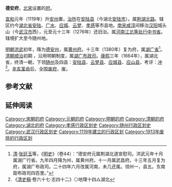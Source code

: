 '''德安府'''，[[北宋|北宋]]设置的[[府_(行政区划)|府]]。

[[宣和_(北宋)|宣和]]元年（1119年）升[[安州_(西魏)|安州]]置，[[治所|治所]]在[[安陆县|安陆县]]（今湖北[[安陆市|安陆市]]）。属[[荆湖北路|荆湖北路]]。辖区约今[[湖北省|湖北省]][[安陆市|安陆]]、[[广水市|广水]]、[[应城市|应城]]、[[云梦县|云梦]]、[[孝感市|孝感]]等市县地。[[南宋|南宋]][[咸淳|咸淳]]间移治[[汉阳|汉阳]]城头山（今[[武汉市|武汉市]]西），元至元十三年（1276年）还旧治。属[[河南江北等处行中书省|河南江北等处行中书省]]。辖境扩大至今随州地。

[[明朝|明朝]][[洪武|洪武]]初年，降为[[德安州|德安州]]，属[[黄州府|黄州府]]。十三年（1380年）复为府，属[[湖广省|湖广省]]<ref>[[清朝|清]]·[[张廷玉|张廷玉]]等，《[[明史|明史]]》（卷44）：“德安府元属荆湖北道宣慰司。洪武元年十月属湖广行省。九年四月降为州，属黄州府。十一月属武昌府。十三年五月复为府，属湖广布政司。二十四年六月改属河南，未几还属。领州一，县五。东南距布政司四百里。”</ref>。[[清朝|清朝]][[顺治|顺治]]初期 ，沿用明朝制度，属[[湖广布政司|湖广布政司]]。[[康熙|康熙]]三年（1664年），属湖北省，终清一朝，下领[[随州_(古代)|随州]]及四县：[[安陆县|安陆县]]、[[云梦县|云梦县]]、[[应城县|应城县]]、[[應山縣|应山县]]，考评：[[衝繁疲難|冲]]<ref>《[[清史稿|清史稿]]·卷六十七·志四十二》◎地理十四△湖北</ref>。[[辛亥革命|辛亥革命]]后，全国[[废府州厅改县|废府]]，废。 

== 参考文献 ==
{{Reflist|2}}

== 延伸阅读 ==
{{Wikisource further reading}}

{{明朝行政区划|nocat}}
{{清朝湖北省行政區劃|nocat}}
{{湖北省历史二级政区|nocat}}
{{湖北行政区划小作品}}
[[Category:宋朝的府|Category:宋朝的府]]
[[Category:元朝的府|Category:元朝的府]]
[[Category:明朝的府|Category:明朝的府]]
[[Category:清朝的府|Category:清朝的府]]
[[Category:湖北的府|Category:湖北的府]]
[[Category:孝感行政区划史|Category:孝感行政区划史]]
[[Category:随州行政区划史|Category:随州行政区划史]]
[[Category:武汉行政区划史|Category:武汉行政区划史]]
[[Category:1119年建立的行政区划|Category:1119年建立的行政区划]]
[[Category:1913年废除的行政区划|Category:1913年废除的行政区划]]